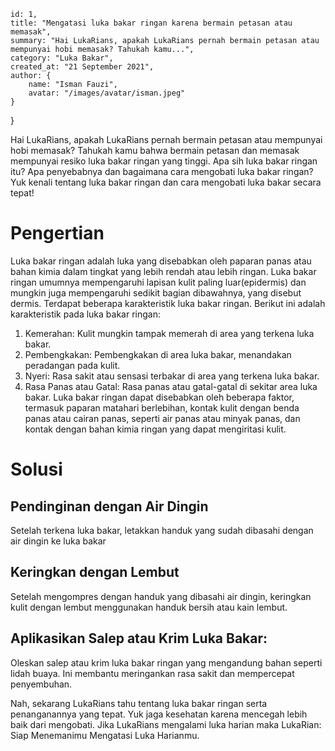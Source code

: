     id: 1,
    title: "Mengatasi luka bakar ringan karena bermain petasan atau memasak",
    summary: "Hai LukaRians, apakah LukaRians pernah bermain petasan atau mempunyai hobi memasak? Tahukah kamu...",
    category: "Luka Bakar",
    created_at: "21 September 2021",
    author: {
        name: "Isman Fauzi",
        avatar: "/images/avatar/isman.jpeg"
    }
}

Hai LukaRians, apakah LukaRians pernah bermain petasan atau mempunyai hobi memasak? Tahukah kamu bahwa bermain petasan dan memasak mempunyai resiko luka bakar ringan yang tinggi. Apa sih luka bakar ringan itu? Apa penyebabnya dan bagaimana cara mengobati luka bakar ringan? Yuk kenali tentang luka bakar ringan dan cara mengobati luka bakar secara tepat!

# Pengertian

Luka bakar ringan adalah luka yang disebabkan oleh paparan panas atau bahan kimia dalam tingkat yang lebih rendah atau lebih ringan. Luka bakar ringan umumnya mempengaruhi lapisan kulit paling luar(epidermis) dan mungkin juga mempengaruhi sedikit bagian dibawahnya, yang disebut dermis. Terdapat beberapa karakteristik luka bakar ringan. Berikut ini adalah karakteristik pada luka bakar ringan:

1. Kemerahan: Kulit mungkin tampak memerah di area yang terkena luka bakar.
2. Pembengkakan: Pembengkakan di area luka bakar, menandakan peradangan pada kulit.
3. Nyeri: Rasa sakit atau sensasi terbakar di area yang terkena luka bakar.
4. Rasa Panas atau Gatal: Rasa panas atau gatal-gatal di sekitar area luka bakar.
   Luka bakar ringan dapat disebabkan oleh beberapa faktor, termasuk paparan matahari berlebihan, kontak kulit dengan benda panas atau cairan panas, seperti air panas atau minyak panas, dan kontak dengan bahan kimia ringan yang dapat mengiritasi kulit.

# Solusi

## Pendinginan dengan Air Dingin

Setelah terkena luka bakar, letakkan handuk yang sudah dibasahi dengan air dingin ke luka bakar

## Keringkan dengan Lembut

Setelah mengompres dengan handuk yang dibasahi air dingin, keringkan kulit dengan lembut menggunakan handuk bersih atau kain lembut.

## Aplikasikan Salep atau Krim Luka Bakar:

Oleskan salep atau krim luka bakar ringan yang mengandung bahan seperti lidah buaya. Ini membantu meringankan rasa sakit dan mempercepat penyembuhan.

Nah, sekarang LukaRians tahu tentang luka bakar ringan serta penanganannya yang tepat. Yuk jaga kesehatan karena mencegah lebih baik dari mengobati. Jika LukaRians mengalami luka harian maka LukaRian: Siap Menemanimu Mengatasi Luka Harianmu.

